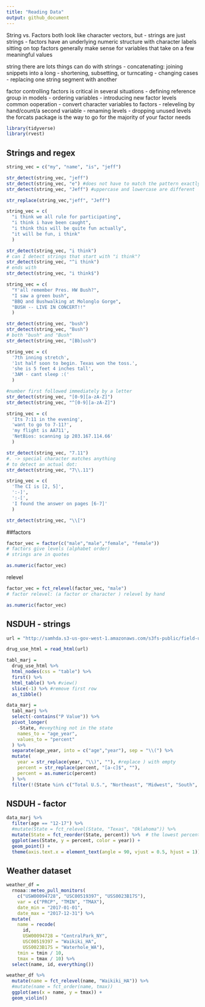 ```yaml
---
title: "Reading Data"
output: github_document
---
```


String vs. Factors
both look like character vectors, but
- strings are just strings
- factors have an underlying numeric structure with character labels sitting on top
factors generally make sense for variables that take on a few meaningful values

string
there are lots things can do with strings
- concatenating: joining snippets into a long
- shortening, subsetting, or turncating
- changing cases
- replacing one string segment with another 

factor
controlling factors is critical in several situations
- defining reference group in models
- ordering variables
- introducing new factor levels
common ooperation
- convert character variables to factors
- releveling by hand/count/a second variable
- renaming levels
- dropping unused levels 
the forcats package is the way to go for the majority of your factor needs

```r
library(tidyverse)
library(rvest)
```

## Strings and regex

```r
string_vec = c("my", "name", "is", "jeff")

str_detect(string_vec, "jeff")
str_detect(string_vec, "e") #does not have to match the pattern exactly
str_detect(string_vec, "Jeff") #uppercase and lowercase are different 

str_replace(string_vec,"jeff", "Jeff")
```

```r
string_vec = c(
  "i think we all rule for participating",
  "i think i have been caught",
  "i think this will be quite fun actually",
  "it will be fun, i think"
  )

str_detect(string_vec, "i think")
# can I detect strings that start with "i think"?
str_detect(string_vec, "^i think")
# ends with
str_detect(string_vec, "i think$")
```

```r
string_vec = c(
  "Y'all remember Pres. HW Bush?",
  "I saw a green bush",
  "BBQ and Bushwalking at Molonglo Gorge",
  "BUSH -- LIVE IN CONCERT!!"
  )

str_detect(string_vec, "bush")
str_detect(string_vec, "Bush")
# both "bush" and "Bush"
str_detect(string_vec, "[Bb]ush")
```

```r
string_vec = c(
  '7th inning stretch',
  '1st half soon to begin. Texas won the toss.',
  'she is 5 feet 4 inches tall',
  '3AM - cant sleep :('
  )

#number first followed immediately by a letter 
str_detect(string_vec, "[0-9][a-zA-Z]")
str_detect(string_vec, "^[0-9][a-zA-Z]")
```

```r
string_vec = c(
  'Its 7:11 in the evening',
  'want to go to 7-11?',
  'my flight is AA711',
  'NetBios: scanning ip 203.167.114.66'
  )

str_detect(string_vec, "7.11")
#. -> special character matches anything
# to detect an actual dot:
str_detect(string_vec, "7\\.11")
```

```r
string_vec = c(
  'The CI is [2, 5]',
  ':-]',
  ':-[',
  'I found the answer on pages [6-7]'
  )

str_detect(string_vec, "\\[")
```

##factors

```r
factor_vec = factor(c("male","male","female", "female"))
# factors give levels (alphabet order)
# strings are in quotes

as.numeric(factor_vec)
```

relevel

```r
factor_vec = fct_relevel(factor_vec, "male")
# factor relevel: (a factor or character ) relevel by hand

as.numeric(factor_vec)
```

## NSDUH - strings

```r
url = "http://samhda.s3-us-gov-west-1.amazonaws.com/s3fs-public/field-uploads/2k15StateFiles/NSDUHsaeShortTermCHG2015.htm"

drug_use_html = read_html(url)

tabl_marj = 
  drug_use_html %>% 
  html_nodes(css = "table") %>% 
  first() %>%
  html_table() %>% #view()
  slice(-1) %>% #remove first row
  as_tibble()
```

```r
data_marj =
  tabl_marj %>% 
  select(-contains("P Value")) %>% 
  pivot_longer(
    -State, #eveything not in the state
    names_to = "age_year",
    values_to = "percent"
  ) %>% 
  separate(age_year, into = c("age","year"), sep = "\\(") %>% 
  mutate(
    year = str_replace(year, "\\)", ""), #replace ) with empty
    percent = str_replace(percent, "[a-c]$", ""),
    percent = as.numeric(percent)
  ) %>% 
  filter(!(State %in% c("Total U.S.", "Northeast", "Midwest", "South", "West")))
```


## NSDUH - factor
```r
data_marj %>% 
  filter(age == "12-17") %>% 
  #mutate(State = fct_relevel(State, "Texas", "Oklahoma")) %>%
  mutate(State = fct_reorder(State, percent)) %>%  # the lowest percent will be the first; multiple percent observations per state will be calculated mean with the fct 
  ggplot(aes(State, y = percent, color = year)) +
  geom_point() +
  theme(axis.text.x = element_text(angle = 90, vjust = 0.5, hjust = 1))
```

## Weather dataset

```r
weather_df = 
  rnoaa::meteo_pull_monitors(
    c("USW00094728", "USC00519397", "USS0023B17S"),
    var = c("PRCP", "TMIN", "TMAX"), 
    date_min = "2017-01-01",
    date_max = "2017-12-31") %>%
  mutate(
    name = recode(
      id, 
      USW00094728 = "CentralPark_NY", 
      USC00519397 = "Waikiki_HA",
      USS0023B17S = "Waterhole_WA"),
    tmin = tmin / 10,
    tmax = tmax / 10) %>%
  select(name, id, everything())
```

```r
weather_df %>% 
  mutate(name = fct_relevel(name, "Waikiki_HA")) %>% 
  #mutate(name = fct_order(name, tmax))
  ggplot(aes(x = name, y = tmax)) +
  geom_violin()
```

